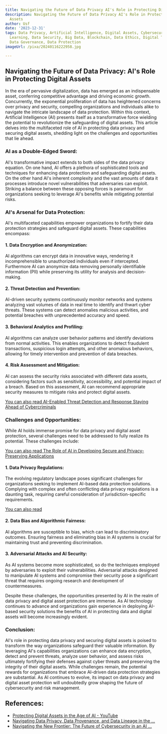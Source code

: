 ```yaml
---
title: Navigating the Future of Data Privacy AI's Role in Protecting Digital Assets
description: Navigating the Future of Data Privacy AI's Role in Protecting Digital
  Assets
author: Usf
date: '2023-12-31'
tags: Data Privacy, Artificial Intelligence, Digital Assets, Cybersecurity, Machine
  Learning, Data Security, Big Data, Blockchain, Data Ethics, Digital Transformation,
  Data Governance, Data Protection
imageUrl: /pixa/20240116222958.jpg

---
```

## Navigating the  Future of Data Privacy: AI's Role in  Protecting Digital Assets

In the era of pervasive digitalization, data has emerged as an indispensable asset, conferring  competitive advantage and  driving economic growth. Concurrently, the exponential proliferation of data has heightened concerns over privacy and security, compelling organizations and individuals alike to navigate the  intricate  landscape of data protection.  Within this context, Artificial Intelligence (AI) presents itself as a transformative force wielding the  potential to  revolutionize the safeguarding of digital assets. This article delves into the multifaceted  role of  AI in protecting data privacy and securing digital assets, shedding light on the challenges and opportunities  that lie ahead.

### AI as a Double-Edged Sword:

AI's transformative  impact extends to both sides of the data privacy equation.  On one hand, AI offers a plethora of sophisticated  tools and techniques for enhancing data protection and safeguarding digital assets. On the other hand AI's inherent complexity and the  vast amounts of data it processes introduce novel vulnerabilities that adversaries can exploit. Striking a balance  between these  opposing forces is paramount for organizations seeking to leverage  AI's  benefits while mitigating potential risks.

### AI's Arsenal for Data Protection:

AI's multifaceted capabilities empower organizations to fortify their data  protection strategies and safeguard digital assets. These capabilities encompass:

#### 1. Data Encryption and Anonymization:

AI algorithms can encrypt data in innovative ways, rendering it incomprehensible to unauthorized  individuals even if intercepted. Furthermore AI can anonymize data removing personally identifiable information (PII) while preserving its utility for analysis and decision-making.

#### 2. Threat Detection and  Prevention:

AI-driven security systems continuously  monitor networks and systems analyzing vast volumes of data  in real time to identify and thwart cyber threats. These systems can detect anomalies malicious activities, and potential breaches with  unprecedented accuracy and speed.

#### 3. Behavioral Analytics and Profiling:

AI algorithms can analyze user behavior  patterns and identify deviations from normal activities. This enables organizations to  detect fraudulent transactions, suspicious login attempts,  and other anomalous behaviors, allowing for timely intervention and prevention of data breaches.

#### 4. Risk Assessment and Mitigation:

AI can assess the security risks associated with different  data assets, considering factors such as sensitivity, accessibility, and potential impact  of a breach. Based on this assessment, AI can recommend appropriate security measures to mitigate risks  and protect digital assets.

[You can also read  AI-Enabled Threat  Detection and Response Staying Ahead of Cybercriminals](AI-Enabled%20Threat%20Detection%20and%20Response%20Staying%20Ahead%20of%20Cybercriminals)


###  Challenges and Opportunities:

While AI holds immense promise for data  privacy and digital asset protection, several  challenges need to be  addressed to fully realize its potential. These challenges include:

[You can also  read The Role of AI in Developing Secure and Privacy-Preserving Applications](The%20Role%20of%20AI%20in%20Developing%20Secure%20and%20Privacy-Preserving%20Applications)


#### 1. Data Privacy Regulations:

The evolving regulatory landscape poses significant  challenges for organizations seeking to implement AI-based data protection solutions. Complying with complex  and often conflicting data privacy regulations  is a daunting task, requiring careful consideration of jurisdiction-specific requirements.

[You can also read  ]()


#### 2. Data Bias and Algorithmic Fairness:

AI algorithms are susceptible to bias,  which can lead to discriminatory outcomes. Ensuring fairness and eliminating bias in AI  systems is crucial for maintaining trust and preventing discrimination.

#### 3. Adversarial Attacks and AI  Security:

As AI systems become  more sophisticated, so do the  techniques employed by adversaries  to exploit their vulnerabilities. Adversarial attacks designed  to manipulate AI systems and compromise their security pose a significant threat that requires  ongoing research and development of countermeasures.

Despite these challenges, the opportunities presented by AI  in the realm of data privacy  and digital asset protection are immense. As AI technology continues to advance and  organizations gain experience  in deploying AI-based security solutions  the benefits of AI in protecting data and digital assets will  become increasingly evident.

### Conclusion:

AI's role  in protecting data  privacy and securing  digital assets is poised  to transform the way organizations safeguard their valuable information. By leveraging AI's  capabilities organizations can enhance data encryption, detect and  prevent threats, analyze  user behavior, and assess risks ultimately fortifying  their defenses against cyber threats and preserving the integrity of their digital assets.  While challenges remain, the potential rewards for organizations  that embrace AI-driven data protection strategies are substantial. As AI continues to evolve, its impact on data  privacy and digital asset protection will undoubtedly grow shaping the future of cybersecurity and risk management.

## References:
- [Protecting Digital Assets in the Age of AI - YouTube](https://www.youtube.com/watch?v=duULux0KyI8)
- [Navigating Data Privacy, Data Provenance, and Data Lineage in the ...](https://www.linkedin.com/pulse/navigating-data-privacy-provenance-lineage-ai-era-debbie-reynolds-xybpc?trk=public_post_main-feed-card_feed-article-content)
- [Navigating the New Frontier: The Future of Cybersecurity in an AI ...](https://medium.com/cyber-sentinel-speaks/navigating-the-new-frontier-the-future-of-cybersecurity-in-an-ai-and-blockchain-era-fdd72586db31)
